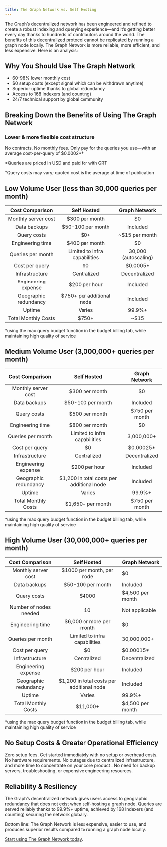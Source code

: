 ```yaml
---
title: The Graph Network vs. Self Hosting
---
```


The Graph’s decentralized network has been engineered and refined to create a robust indexing and querying experience—and it’s getting better every day thanks to hundreds of contributors around the world. The benefits of this decentralized protocol cannot be replicated by running a graph node locally. The Graph Network is more reliable, more efficient, and less expensive. Here is an analysis:

## Why You Should Use The Graph Network

- 60-98% lower monthly cost
- $0 setup costs (except signal which can be withdrawn anytime)
- Superior uptime thanks to global redundancy
- Access to 168 Indexers (and counting)
- 24/7 technical support by global community

## Breaking Down the Benefits of Using The Graph Network

### Lower & more flexible cost structure

No contracts. No monthly fees. Only pay for the queries you use—with an average cost-per-query of $0.0002\*†

\*Queries are priced in USD and paid for with GRT

†Query costs may vary; quoted cost is the average at time of publication

## Low Volume User (less than 30,000 queries per month)

|    Cost Comparison    |          Self Hosted          |    Graph Network     |
| :-------------------: | :---------------------------: | :------------------: |
|  Monthly server cost  |        $300 per month         |          $0          |
|     Data backups      |       $50-100 per month       |       Included       |
|      Query costs      |              $0+              |    ~$15 per month    |
|   Engineering time    |        $400 per month         |          $0          |
|   Queries per month   | Limited to infra capabilities | 30,000 (autoscaling) |
|    Cost per query     |              $0               |      $0.0005\*       |
|    Infrastructure     |          Centralized          |    Decentralized     |
|  Engineering expense  |         $200 per hour         |       Included       |
| Geographic redundancy |   $750+ per additional node   |       Included       |
|        Uptime         |            Varies             |        99.9%+        |
|  Total Monthly Costs  |             $750+             |         ~$15         |

\*using the max query budget function in the budget billing tab, while maintaining high quality of service

## Medium Volume User (3,000,000+ queries per month)

|    Cost Comparison    |                Self Hosted                | Graph Network  |
| :-------------------: | :---------------------------------------: | :------------: |
|  Monthly server cost  |              $300 per month               |       $0       |
|     Data backups      |             $50-100 per month             |    Included    |
|      Query costs      |              $500 per month               | $750 per month |
|   Engineering time    |              $800 per month               |       $0       |
|   Queries per month   |       Limited to infra capabilities       |   3,000,000+   |
|    Cost per query     |                    $0                     |   $0.00025\*   |
|    Infrastructure     |                Centralized                | Decentralized  |
|  Engineering expense  |               $200 per hour               |    Included    |
| Geographic redundancy | $1,200 in total costs per additional node |    Included    |
|        Uptime         |                  Varies                   |     99.9%+     |
|  Total Monthly Costs  |             $1,650+ per month             | $750 per month |

\*using the max query budget function in the budget billing tab, while maintaining high quality of service

## High Volume User (30,000,000+ queries per month)

|    Cost Comparison     |                Self Hosted                | Graph Network    |
| :--------------------: | :---------------------------------------: | ---------------- |
|  Monthly server cost   |         $1000 per month, per node         | $0               |
|      Data backups      |             $50-100 per month             | Included         |
|      Query costs       |                   $4000                   | $4,500 per month |
| Number of nodes needed |                    10                     | Not applicable   |
|    Engineering time    |         $6,000 or more per month          | $0               |
|   Queries per month    |       Limited to infra capabilities       | 30,000,000+      |
|     Cost per query     |                    $0                     | $0.00015\*       |
|     Infrastructure     |                Centralized                | Decentralized    |
|  Engineering expense   |               $200 per hour               | Included         |
| Geographic redundancy  | $1,200 in total costs per additional node | Included         |
|         Uptime         |                  Varies                   | 99.9%+           |
|  Total Monthly Costs   |                 $11,000+                  | $4,500 per month |

\*using the max query budget function in the budget billing tab, while maintaining high quality of service

## No Setup Costs & Greater Operational Efficiency

Zero setup fees. Get started immediately with no setup or overhead costs. No hardware requirements. No outages due to centralized infrastructure, and more time to concentrate on your core product . No need for backup servers, troubleshooting, or expensive engineering resources.

## Reliability & Resiliency

The Graph’s decentralized network gives users access to geographic redundancy that does not exist when self-hosting a graph node. Queries are served reliably thanks to 99.9%+ uptime, achieved by 168 Indexers (and counting) securing the network globally.

Bottom line: The Graph Network is less expensive, easier to use, and produces superior results compared to running a graph node locally.

[Start using The Graph Network today](https://thegraph.com/docs/en/developing/creating-a-subgraph/).
